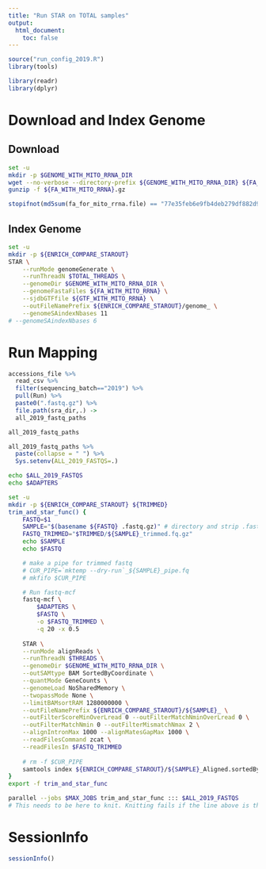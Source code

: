 ```yaml
---
title: "Run STAR on TOTAL samples"
output:
  html_document:
    toc: false
---
```


```r
source("run_config_2019.R")
library(tools)

library(readr)
library(dplyr)
```

# Download and Index Genome
## Download
```bash
set -u
mkdir -p $GENOME_WITH_MITO_RRNA_DIR
wget --no-verbose --directory-prefix ${GENOME_WITH_MITO_RRNA_DIR} ${FA_URL} 
gunzip -f ${FA_WITH_MITO_RRNA}.gz
```

```r
stopifnot(md5sum(fa_for_mito_rrna.file) == "77e35feb6e9fb4deb279df882d933f7d")
```

## Index Genome
```bash
set -u
mkdir -p ${ENRICH_COMPARE_STAROUT}
STAR \
    --runMode genomeGenerate \
    --runThreadN $TOTAL_THREADS \
    --genomeDir $GENOME_WITH_MITO_RRNA_DIR \
    --genomeFastaFiles ${FA_WITH_MITO_RRNA} \
    --sjdbGTFfile ${GTF_WITH_MITO_RRNA} \
    --outFileNamePrefix ${ENRICH_COMPARE_STAROUT}/genome_ \
    --genomeSAindexNbases 11
# --genomeSAindexNbases 6
```


# Run Mapping
```r
accessions_file %>%
  read_csv %>%
  filter(sequencing_batch=="2019") %>%
  pull(Run) %>%
  paste0(".fastq.gz") %>%
  file.path(sra_dir,.) ->
  all_2019_fastq_paths

all_2019_fastq_paths

all_2019_fastq_paths %>%
  paste(collapse = " ") %>%
  Sys.setenv(ALL_2019_FASTQS=.)
```

```bash
echo $ALL_2019_FASTQS
echo $ADAPTERS
```

```bash
set -u
mkdir -p ${ENRICH_COMPARE_STAROUT} ${TRIMMED}
trim_and_star_func() {
    FASTQ=$1
    SAMPLE="$(basename ${FASTQ} .fastq.gz)" # directory and strip .fastq.gz file extension
    FASTQ_TRIMMED="$TRIMMED/${SAMPLE}_trimmed.fq.gz"
    echo $SAMPLE
    echo $FASTQ

    # make a pipe for trimmed fastq
    # CUR_PIPE=`mktemp --dry-run`_${SAMPLE}_pipe.fq
    # mkfifo $CUR_PIPE

    # Run fastq-mcf
    fastq-mcf \
        $ADAPTERS \
        $FASTQ \
        -o $FASTQ_TRIMMED \
        -q 20 -x 0.5
        
    STAR \
    --runMode alignReads \
    --runThreadN $THREADS \
    --genomeDir $GENOME_WITH_MITO_RRNA_DIR \
    --outSAMtype BAM SortedByCoordinate \
    --quantMode GeneCounts \
    --genomeLoad NoSharedMemory \
    --twopassMode None \
    --limitBAMsortRAM 1280000000 \
    --outFileNamePrefix ${ENRICH_COMPARE_STAROUT}/${SAMPLE}_ \
    --outFilterScoreMinOverLread 0 --outFilterMatchNminOverLread 0 \
    --outFilterMatchNmin 0 --outFilterMismatchNmax 2 \
    --alignIntronMax 1000 --alignMatesGapMax 1000 \
    --readFilesCommand zcat \
    --readFilesIn $FASTQ_TRIMMED        
        
    # rm -f $CUR_PIPE
    samtools index ${ENRICH_COMPARE_STAROUT}/${SAMPLE}_Aligned.sortedByCoord.out.bam
}
export -f trim_and_star_func

parallel --jobs $MAX_JOBS trim_and_star_func ::: $ALL_2019_FASTQS
# This needs to be here to knit. Knitting fails if the line above is the last line in the chunk!
```

# SessionInfo
```r
sessionInfo()
```
